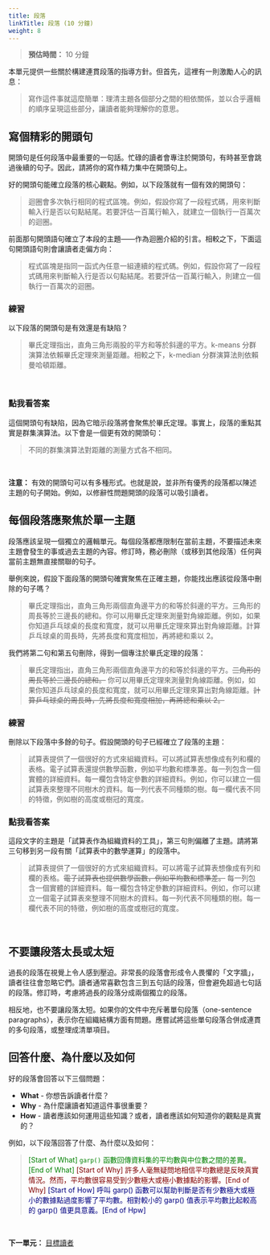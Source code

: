 ```yaml
---
title: 段落
linkTitle: 段落 (10 分鐘)
weight: 8
---
```


> **預估時間：** 10 分鐘

本單元提供一些關於構建連貫段落的指導方針。但首先，這裡有一則激勵人心的訊息：

> 寫作這件事就這麼簡單：理清主題各個部分之間的相依關係，並以合乎邏輯的順序呈現這些部分，讓讀者能夠理解你的意思。

## 寫個精彩的開頭句

開頭句是任何段落中最重要的一句話。忙碌的讀者會專注於開頭句，有時甚至會跳過後續的句子。因此，請將你的寫作精力集中在開頭句上。

好的開頭句能確立段落的核心觀點。例如，以下段落就有一個有效的開頭句：

> 迴圈會多次執行相同的程式區塊。例如，假設你寫了一段程式碼，用來判斷輸入行是否以句點結尾。若要評估一百萬行輸入，就建立一個執行一百萬次的迴圈。

前面那句開頭語句確立了本段的主題——作為迴圈介紹的引言。相較之下，下面這句開頭語句則會讓讀者走偏方向：

> 程式區塊是指同一函式內任意一組連續的程式碼。例如，假設你寫了一段程式碼用來判斷輸入行是否以句點結尾。若要評估一百萬行輸入，則建立一個執行一百萬次的迴圈。

### 練習 {#ex1}

以下段落的開頭句是有效還是有缺陷？

> 畢氏定理指出，直角三角形兩股的平方和等於斜邊的平方。k-means 分群演算法依賴畢氏定理來測量距離。相較之下，k-median 分群演算法則依賴曼哈頓距離。

<br />

::: {.callout-note collapse="true"}
### 點我看答案

這個開頭句有缺陷，因為它暗示段落將會聚焦於畢氏定理。事實上，段落的重點其實是群集演算法。以下會是一個更有效的開頭句：

> 不同的群集演算法對距離的測量方式各不相同。
:::

<br/>

**注意：** 有效的開頭句可以有多種形式。也就是說，並非所有優秀的段落都以陳述主題的句子開始。例如，以修辭性問題開頭的段落可以吸引讀者。

## 每個段落應聚焦於單一主題

段落應該呈現一個獨立的邏輯單元。每個段落都應限制在當前主題，不要描述未來主題會發生的事或過去主題的內容。修訂時，務必刪除（或移到其他段落）任何與當前主題無直接關聯的句子。

舉例來說，假設下面段落的開頭句確實聚焦在正確主題，你能找出應該從段落中刪除的句子嗎？

> 畢氏定理指出，直角三角形兩個直角邊平方的和等於斜邊的平方。三角形的周長等於三邊長的總和。你可以用畢氏定理來測量對角線距離。例如，如果你知道乒乓球桌的長度和寬度，就可以用畢氏定理來算出對角線距離。計算乒乓球桌的周長時，先將長度和寬度相加，再將總和乘以 2。

我們將第二句和第五句刪除，得到一個專注於畢氏定理的段落：

> 畢氏定理指出，直角三角形兩個直角邊平方的和等於斜邊的平方。~~三角形的周長等於三邊長的總和。~~ 你可以用畢氏定理來測量對角線距離。例如，如果你知道乒乓球桌的長度和寬度，就可以用畢氏定理來算出對角線距離。~~計算乒乓球桌的周長時，先將長度和寬度相加，再將總和乘以 2。~~

### 練習 {#ex2}

刪除以下段落中多餘的句子。假設開頭的句子已經確立了段落的主題：

> 試算表提供了一個很好的方式來組織資料。可以將試算表想像成有列和欄的表格。電子試算表還提供數學函數，例如平均數和標準差。每一列包含一個實體的詳細資料。每一欄包含特定參數的詳細資料。例如，你可以建立一個試算表來整理不同樹木的資料。每一列代表不同種類的樹。每一欄代表不同的特徵，例如樹的高度或樹冠的寬度。

::: {.callout-note collapse="true"}
### 點我看答案

這段文字的主題是「試算表作為組織資料的工具」，第三句則偏離了主題。請將第三句移到另一段有關「試算表中的數學運算」的段落中。

> 試算表提供了一個很好的方式來組織資料。可以將電子試算表想像成有列和欄的表格。~~電子試算表也提供數學函數，例如平均數和標準差。~~ 每一列包含一個實體的詳細資料。每一欄包含特定參數的詳細資料。例如，你可以建立一個電子試算表來整理不同樹木的資料。每一列代表不同種類的樹。每一欄代表不同的特徵，例如樹的高度或樹冠的寬度。
:::

<br />

## 不要讓段落太長或太短

過長的段落在視覺上令人感到壓迫。非常長的段落會形成令人畏懼的「文字牆」，讀者往往會忽略它們。讀者通常喜歡包含三到五句話的段落，但會避免超過七句話的段落。修訂時，考慮將過長的段落分成兩個獨立的段落。

相反地，也不要讓段落太短。如果你的文件中充斥著單句段落（one-sentence paragraphs），表示你在組織結構方面有問題。應嘗試將這些單句段落合併成連貫的多句段落，或整理成清單項目。

## 回答什麼、為什麼以及如何

好的段落會回答以下三個問題：

* **What** - 你想告訴讀者什麼？
* **Why** - 為什麼讓讀者知道這件事很重要？
* **How** - 讀者應該如何運用這些知識？或者，讀者應該如何知道你的觀點是真實的？

例如，以下段落回答了什麼、為什麼以及如何：

> <span style="color: green;">[Start of What] `garp()` 函數回傳資料集的平均數與中位數之間的差異。[End of What]</span> <span style="color: maroon;">[Start of Why] 許多人毫無疑問地相信平均數總是反映真實情況。然而，平均數很容易受到少數極大或極小數據點的影響。[End of Why]</span> <span style="color: navy;">[Start of How] 呼叫 garp() 函數可以幫助判斷是否有少數極大或極小的數據點過度影響了平均數。相對較小的 garp() 值表示平均數比起較高的 garp() 值更具意義。[End of Hpw]</span>

<br />

**下一單元：** [目標讀者](../audience/index.qmd)
